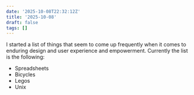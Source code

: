 ```yaml
---
date: '2025-10-08T22:32:12Z'
title: '2025-10-08'
draft: false
tags: []
---
```


I started a list of things that seem to come up frequently when it comes to enduring design and user experience and empowerment.
Currently the list is the following:

- Spreadsheets
- Bicycles
- Legos
- Unix

